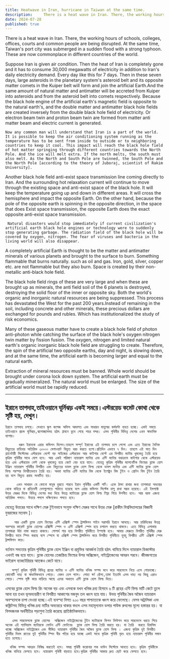 ```yaml
---
title: Heatwave in Iran, hurricane in Taiwan at the same time. 
description:     There is a heat wave in Iran. There, the working hours of schools, colleges, offices, courts and common people are being disrupted. At the same time, Taiwan's port city was submerged in a sudden flood with a strong typhoon. These are now commonplace in different countries of the world.
date: 2024-07-28
published: true
---
```


  There is a heat wave in Iran. There, the working hours of schools, colleges, offices, courts and common people are being disrupted. At the same time, Taiwan's port city was submerged in a sudden flood with a strong typhoon. These are now commonplace in different countries of the world.

Suppose Iran is given air condition. Then the heat of Iran is completely gone and it has to consume 30,000 megawatts of electricity in addition to Iran's daily electricity demand. Every day like this for 7 days. Then in these seven days, large asteroids in the planetary system's asteroid belt and its opposite matter comets in the Kuiper belt will form and join the artificial Earth.And the same amount of natural matter and antimatter will be accreted from Kuiper into asteroids and from the asteroid belt into comets respectively. Because the black hole engine of the artificial earth's magnetic field is opposite to the natural earth's, and the double matter and antimatter black hole fields are created inversely from the double black hole field of electricity. Or electron beam twin and proton beam twin are formed from matter anti matter beam and electric current is generated.

    Now any common man will understand that Iran is a part of the world. It is possible to keep the air conditioning system running as the temperature has to be sent from inside to outside or to neighboring countries to keep it cool. This impact will reach the black hole field of hot matter springing through different countries towards the North Pole. And the ice will melt extra. If the north melts, the south must also melt. As the North and South Pole are twinned, the South Pole and the North Pole [according to the theory of Juboraj, scientist of Rakim University].

Another black hole field anti-exist space transmission line coming directly to Iran. And the surrounding hot relaxation current will continue to move through the existing space and anti-exist space of the black hole. It will keep the temperature going up and down in different areas. It will cross the hemisphere and impact the opposite Earth. On the other hand, because the pole of the opposite earth is spinning in the opposite direction, in the space that does Exist space transmission, the opposite Earth does the exact opposite anti-exist space transmission.

     Natural disasters would stop immediately if current civilization's artificial earth black hole engines or technology were to suddenly stop generating garbage. The radiation field of the black hole will be covered by oxygen, nitrogen. The fear of viruses and bacteria in the living world will also disappear.
A completely artificial Earth is thought to be the matter and antimatter minerals of various planets and brought to the surface to burn. Something flammable that burns naturally. such as oil and gas. Iron, gold, silver, copper etc. are not flammable but they also burn. Space is created by their non-metallic anti-black hole field.

The black hole field rings of these are very large and when these are brought up as minerals, the anti field soil of the 6 planets is destroyed, destroying the solid floor of the inner or opposite sky. Both the world's organic and inorganic natural resources are being suppressed. This process has devastated the West for the past 200 years.Instead of remaining in the soil, including concrete and other minerals, these precious dollars are exchanged for pounds and rubles.  Which has institutionalized the study of risk economics.

Many of these gaseous matter have to create a black hole field of photon anti-photon while catching the surface of the black hole's oxygen nitrogen twin matter by fission fusion. The oxygen, nitrogen and limited natural earth's organic inorganic black hole field are struggling to create. Therefore, the spin of the artificial two opposite earths, day and night, is slowing down, and at the same time, the artificial earth is becoming larger and equal to the natural earth.

Extraction of mineral resources must be banned. Whole world should be brought under corona lock down system. The artificial earth must be gradually mineralized. The natural world must be enlarged. The size of the artificial world must be rapidly reduced.

---

## ইরানে তাপদাহ,তাইওয়ানে ঘূর্নিঝড় একই সময়ে।এস্টরয়েড কমেট কোথা থেকে সৃষ্টি হয়, দেখুন।

    ইরানে তাপদাহ চলছে। সেখানে স্কুল কলেজ অফিস আদালত এবং সাধারন মানুষের কর্মঘন্টা ব‍্যহত হচ্ছে। একই সময়ে তাইওয়ানে প্রচন্ড ঘূর্নিঝড়,ঝলোচ্ছাসসহ হঠাৎ প্লাবনে ডুবে গেছে শহর বন্দর। এসব পৃথিবীর বিভিন্ন দেশের এখন স্বাভাবিক ব‍্যাপার।

          ধরুন ইরানকে এয়ার কন্ডিশন দিলেন।তাহলে সম্পূর্ণ ইরানের এই তাপদাহ চলে গেলো এবং এতে ইরানের দৈনিক বিদ‍্যুতের চাহিদার অতিরিক্ত ৩০০০০ মেগাওয়াট বিদ‍্যুত খরচ করতে হলো।প্রতিদিন এভাবে ৭ দিন। তাহলে এই সাত দিন প্ল‍্যানেটারী সিস্টেমের এস্টরয়েড বেল্টে বড় সাইজের এস্টরয়েড আর কাইপার বেল্টে এর বিপরীত ম‍্যাটার ধূমকেতু তৈরি হয়ে কৃত্রিম পৃথিবীর সাথে যোগ হবে। আর একই পরিমাণ ন‍্যাচারাল ম‍্যাটার এবং এন্টি ম‍্যাটার যথাক্রমে কাইপার থেকে এস্টরয়েড হয়ে এবং এস্টরয়েড বেল্ট থেকে ধূমকেতু হয়ে কেটে বেড় হয়ে যাবে। যেহেতু কৃত্রিম পৃথিবীর ম‍্যাগনেটিক ফিল্ডের ব্ল‍্যাক হোল ইঞ্জিন ন‍্যাচারাল পৃথিবীর বিপরীত এবং বিদ‍্যুতের ডাবল ব্ল‍্যাক হোল ফিল্ড থেকে ডাবল ম‍্যাটার এবং এন্টি ম‍্যাটার ব্ল‍্যাক হোল ফিল্ড পরস্পর বিপরীতভাবে তৈরি হয়। অথবা ম‍্যাটার এন্টি ম‍্যাটার বিম থেকে ইলেক্ট্রন বিম টুইন ও প্রোটন বিম টুইন তৈরি হয় বলে বিদ‍্যুত প্রবাহ সংঘটিত হয়।

         এখন সাধারন যে কোনো মানুষ বুঝতে পারবে ইরান পৃথিবীর একটি পার্ট। একে ঠান্ডা রাখার জন‍্য তাপমাত্রা অভ‍্যন্তর থেকে বাহিরে বা প্রতিবেশী দেশগুলোতে পাঠাতে হয়েছে বলে এয়ার কন্ডিশন সিস্টেম চালু রাখা সম্ভব হয়েছে। এই ইমপ‍্যাক্ট উত্তর মেরুর দিকে বিভিন্ন দেশের মধ‍্য দিয়ে উত্তপ্ত ম‍্যাটারের ব্ল‍্যাক হোল ফিল্ড স্প্রিং গিয়ে উপনীত হবে। আর বরফ এজন‍্য অতিরিক্ত গলবে। উত্তরে গললে দক্ষিণকেও গলতে হবে।
যেহেতু উত্তরের সাথে দক্ষিণ মেরু টুইনভাবে সংযুক্ত দক্ষিণ মেরুর সাথে উত্তর মেরু [রাকীম বিশ্ববিদ্যালয়ের বিজ্ঞানী যুবরাজের মতবাদ ]।

        আর একটি ব্ল‍্যাক হোল ফিল্ডের এন্টি এক্সিস্ট স্পেস ট্রান্সমিশন লাইন সরাসরি ইরানে আসছে। আর ‍চারিদিকের উত্তপ্ত অবস্হার কারেন্ট ব্ল‍্যাক হোলের এক্সিস্টি স্পেস ও এন্টি এক্সিস্ট স্পেস হয়ে চলাচল করতে থাকবে। এতে বিভিন্ন এলাকায় তাপমাত্রা উঠা নামা করতে থাকবে। গোলার্ধ পার হয়ে বিপরীত পৃথিবীতে ইম্প‍্যাক্ট হবে। আবার মেরুতে বিপরীত পৃথিবীর মেরু বিপরীত ভাবে স্পিন করছে বলে স্পেসে যা এক্সিস্ট স্পেস ট্রান্সমিশন করে বিপরীত পৃথিবীতে হুবহু বিপরীত এন্টি এক্সিস্ট স্পেস ট্রান্সমিশন করে।
বর্তমান সভ‍্যতার কৃত্রিম পৃথিবীর ব্ল‍্যাক হোল ইঞ্জিন বা প্রযুক্তির আবর্জনা তৈরি হঠাৎ থামিয়ে দিলে ন‍্যাচারাল ডিজাস্টার এখনই বন্ধ হয়ে যাবে। ব্ল‍্যাক হোলের তেজস্ক্রিয় ফিল্ডের উপর অক্সিজেন, নাইট্রোজেনের আবরন পরবে। জীবজগতের ভাইরাস ব‍্যাকটেরিয়ার আতঙ্কও কেটে যাবে।

       সম্পূর্ণ কৃত্রিম প‍ৃথিবী বিভিন্ন গ্রহের ম‍্যাটার ও এন্টি ম‍্যাটার খনিজ সম্পদ মনে করে সারফেসে নিয়ে এসে পোড়াচ্ছে।কোনোটি দাহ‍্য যা স্বাভাবিকভাবে পোড়ে। যেমন তেল গ‍্যাস। লোহা স্বর্ণ রৌপ্য,তামা ইত‍্যাদি এসব দাহ‍্য নয় কিন্তু এরাও পোড়ে। স্পেস সৃষ্টি করে দাড়িয়ে আছে এদের অধাতব এন্টি ব্ল‍্যাক হোল ফিল্ড দিয়ে।

এসবের ব্ল‍্যাক হোল ফিল্ড রিং অনেক বড় এবং এসবকে যখন খনিজ দ্রব‍্য হিসাবে ৬ টি গ্রহের এন্টি ফিল্ড মাটি কেটে তুলে আনা হয় তখন ভূঅভ‍্যন্তরীণ বা বিপরীত আকাশের মজবুদ তল ধ্বংস হয়ে যায়। উভয় পৃথিবীর জৈব অজৈব  ন‍্যাচারাল  অবস্হানকে চাপা দেওয়া হচ্ছে।এই ব‍্যবস্হা বিগত ২০০ বছর পাশ্চাত্যকে ধ্বংস করে ফেলেছে। যেসব অট্রালিকা এবং কঙ্ক্রিটসহ বিভিন্ন খনিজ দ্রব‍্য মাটির অভ‍্যন্তরে থাকার বদলে এসব মহামূল‍্যবান ডলার পাউন্ড রুবলের মূল‍্যে হস্তান্তর   হয়।  যা বিপদজনক অর্থনীতির পড়াশুনা তৈরি করেছে প্রাতিষ্ঠানিকভাবে।

       এসব সারফেসকে ব্ল‍্যাক হোলের  অক্সিজেন নাইট্রোজেনের টুইন ম‍্যাটারকে ফিশন ফিউশন করে সারফেসে ধরতে গিয়ে অনেক এই গ‍্যাসিয়াস ম‍্যাটারকে ফোটন এন্টি ফোটনের  ব্ল‍্যাক হোল ফিল্ড তৈরি করতে হয়। যা তৈরি  করতে হিমসিম খাচ্ছে অক্সিজেন নাইট্রোজেন এবং সীমিত ন‍্যাচারাল পৃথিবীর জৈব অজৈব ব্ল‍্যাক হোল ফিল্ড । এজন‍্য কৃত্রিম দুই বিপরীত  পৃথিবীর দিবস রাতের দুই পৃথিবীর স্পিন ধীর গতির হয়ে যাচ্ছে একই সাথে কৃত্রিম পৃথিবী বৃহৎ হয়ে ন‍্যাচারাল পৃথিবীর সমান হতে চলেছে। 
     
      খনিজ সম্পদ আহরন নিষিদ্ধ করতেই হবে। সমগ্র পৃথিবী করোনার লক ডাউন সিস্টেমে আনতে হবে। কৃত্রিম পৃথিবীকে খনিজ বানিয়ে ফেলতে হবে। ন‍্যাচারাল পৃথিবী বাড়াতে হবে।কৃত্রিম পৃথিবীর আকার দ্রুত ছোট করে ফেলতে হবে।

